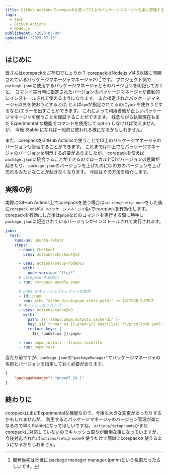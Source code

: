 ```yaml
---
title: GitHub Actionsでcorepackを使ってCI上のパッケージマネージャを楽に管理する
tags:
  - tech
  - GitHub Actions
  - Node.js
publishedAt: "2023-03-09"
updatedAt: "2025-07-10"
---
```


## はじめに

皆さんはcorepackをご存知でしょうか？
corepackはNode.js v14.9以降に同梱されているパッケージマネージャマネージャ(?) [^1] です。
プロジェクト側で`package.json`に使用するパッケージマネージャとそのバージョンを明記しておくと、
コマンド実行時に指定されたバージョンのパッケージマネージャが自動的にインストールされて使えるようになります。
また指定されたパッケージマネージャ以外を使おうとすると(たとえば`npm`が指定されてるのに`yarn`を使おうとするなど)エラーを出すことができます。
これによって利用者側が正しいパッケージマネージャを使うことを保証することができます。
残念ながら執筆現在もまだ Experimental な機能でコマンドを使用して opt-in しなければ使えませんが、
今後 Stable になれば一般的に使われる様になるかもしれません。

また、corepackをGitHub Actionsで使うことでCI上のパッケージマネージャのバージョンも管理することができます。
これまではCI上でもパッケージマネージャのバージョンを明示する必要がありましたが、
corepackを使えば`package.json`に統合することができるのでローカルとCIでバージョンの差異が起きたり、
`package.json`のバージョンを上げたのにCIの方のバージョンを上げ忘れるみたいなことが起きなくなります。
今回はその方法を紹介します。

[^1]: 開発当初は本当に package manager manager (pmm)という名前だったらしいです。

## 実際の例

実際にGitHub Actions上でcorepackを使う場合は`actions/setup-node`をした後に`corepack enable <パッケージマネージャ名>`でcorepackを有効化します。
corepackを有効にした後は`pnpm`などのコマンドを実行する際に勝手に`package.json`に記述されているバージョンがインストールされて実行されます。

```yaml
jobs:
  test:
    runs-on: ubuntu-latest
    steps:
      - name: Checkout
        uses: actions/checkout@v3

      - uses: actions/setup-node@v3
        with:
          node-version: "lts/*"
      # corepack を有効化
      - run: corepack enable pnpm

      # pnpm のキャッシュディレクトリを取得
      - id: pnpm
        run: echo "cache-dir=$(pnpm store path)" >> $GITHUB_OUTPUT
      # キャッシュをリストア
      - uses: actions/cache@v3
        with:
          path: ${{ steps.pnpm.outputs.cache-dir }}
          key: ${{ runner.os }}-pnpm-${{ hashFiles('**/pnpm-lock.yaml') }}
          restore-keys: |
            ${{ runner.os }}-pnpm-

      - run: pnpm install --frozen-lockfile
      - run: pnpm test
```

当たり前ですが、`package.json`の`"packageManager"`でパッケージマネージャの名前とバージョンを指定しておく必要があります。

```json
{
	"packageManager": "pnpm@7.29.1"
}
```

## 終わりに

corepackはまだExperimentalな機能なので、今後も大きな変更があったりするかもしれませんが、
利用するとパッケージマネージャのバージョン管理が楽になるので早くStableになってほしいですね。
`actions/setup-node`がまだcorepackに対応していないのでキャッシュ周りが面倒な事になっていますが、
今後対応されれば`actions/setup-node`を使うだけで簡単にcorepackを使えるようになるかもしれません。
